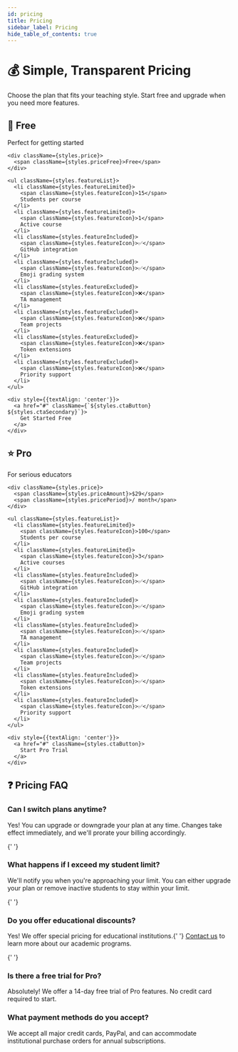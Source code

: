 ```yaml
---
id: pricing
title: Pricing
sidebar_label: Pricing
hide_table_of_contents: true
---
```



<div className={styles.pricingHeader}>
  <h1>💰 Simple, Transparent Pricing</h1>
  <p className='lead'>
    Choose the plan that fits your teaching style. Start free and upgrade when
    you need more features.
  </p>
</div>

<div className={styles.pricingCards}>
  <div className={styles.pricingCard}>
    <div className={styles.cardHeader}>
      <h2>🚀 Free</h2>
      <span className={styles.cardSubtitle}>Perfect for getting started</span>
    </div>
    
    <div className={styles.price}>
      <span className={styles.priceFree}>Free</span>
    </div>

    <ul className={styles.featureList}>
      <li className={styles.featureLimited}>
        <span className={styles.featureIcon}>15</span>
        Students per course
      </li>
      <li className={styles.featureLimited}>
        <span className={styles.featureIcon}>1</span>
        Active course
      </li>
      <li className={styles.featureIncluded}>
        <span className={styles.featureIcon}>✅</span>
        GitHub integration
      </li>
      <li className={styles.featureIncluded}>
        <span className={styles.featureIcon}>✅</span>
        Emoji grading system
      </li>
      <li className={styles.featureExcluded}>
        <span className={styles.featureIcon}>❌</span>
        TA management
      </li>
      <li className={styles.featureExcluded}>
        <span className={styles.featureIcon}>❌</span>
        Team projects
      </li>
      <li className={styles.featureExcluded}>
        <span className={styles.featureIcon}>❌</span>
        Token extensions
      </li>
      <li className={styles.featureExcluded}>
        <span className={styles.featureIcon}>❌</span>
        Priority support
      </li>
    </ul>

    <div style={{textAlign: 'center'}}>
      <a href="#" className={`${styles.ctaButton} ${styles.ctaSecondary}`}>
        Get Started Free
      </a>
    </div>
  </div>

  <div className={`${styles.pricingCard} ${styles.proCard}`}>
    <div className={styles.cardHeader}>
      <h2>⭐ Pro</h2>
      <span className={styles.cardSubtitle}>For serious educators</span>
    </div>
    
    <div className={styles.price}>
      <span className={styles.priceAmount}>$29</span>
      <span className={styles.pricePeriod}>/ month</span>
    </div>

    <ul className={styles.featureList}>
      <li className={styles.featureLimited}>
        <span className={styles.featureIcon}>100</span>
        Students per course
      </li>
      <li className={styles.featureLimited}>
        <span className={styles.featureIcon}>3</span>
        Active courses
      </li>
      <li className={styles.featureIncluded}>
        <span className={styles.featureIcon}>✅</span>
        GitHub integration
      </li>
      <li className={styles.featureIncluded}>
        <span className={styles.featureIcon}>✅</span>
        Emoji grading system
      </li>
      <li className={styles.featureIncluded}>
        <span className={styles.featureIcon}>✅</span>
        TA management
      </li>
      <li className={styles.featureIncluded}>
        <span className={styles.featureIcon}>✅</span>
        Team projects
      </li>
      <li className={styles.featureIncluded}>
        <span className={styles.featureIcon}>✅</span>
        Token extensions
      </li>
      <li className={styles.featureIncluded}>
        <span className={styles.featureIcon}>✅</span>
        Priority support
      </li>
    </ul>

    <div style={{textAlign: 'center'}}>
      <a href="#" className={styles.ctaButton}>
        Start Pro Trial
      </a>
    </div>
  </div>
</div>


<div className={styles.faqSection}>
  <h2>❓ Pricing FAQ</h2>
  
  <h3>Can I switch plans anytime?</h3>
  <p>Yes! You can upgrade or downgrade your plan at any time. Changes take effect immediately, and we'll prorate your billing accordingly.</p>

{' '}
<h3>What happens if I exceed my student limit?</h3>
<p>
  We'll notify you when you're approaching your limit. You can either upgrade
  your plan or remove inactive students to stay within your limit.
</p>

{' '}
<h3>Do you offer educational discounts?</h3>
<p>
  Yes! We offer special pricing for educational institutions.{' '}
  <a href='mailto:support@classmoji.com'>Contact us</a> to learn more about our
  academic programs.
</p>

{' '}
<h3>Is there a free trial for Pro?</h3>
<p>
  Absolutely! We offer a 14-day free trial of Pro features. No credit card
  required to start.
</p>

  <h3>What payment methods do you accept?</h3>
  <p>We accept all major credit cards, PayPal, and can accommodate institutional purchase orders for annual subscriptions.</p>
</div>
